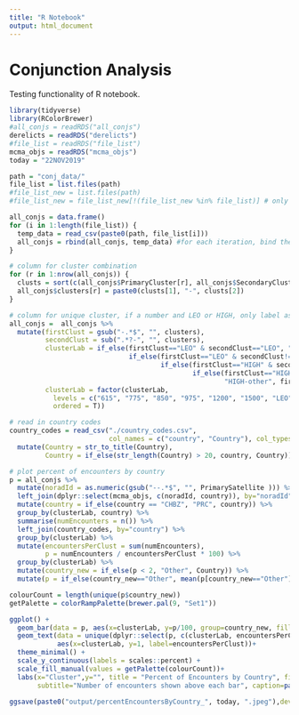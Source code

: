 ```yaml
---
title: "R Notebook"
output: html_document
---
```


# Conjunction Analysis

Testing functionality of R notebook.

```r
library(tidyverse)
library(RColorBrewer)
#all_conjs = readRDS("all_conjs")
derelicts = readRDS("derelicts")
#file_list = readRDS("file_list")
mcma_objs = readRDS("mcma_objs")
today = "22NOV2019"

path = "conj_data/"
file_list = list.files(path)
#file_list_new = list.files(path)
#file_list_new = file_list_new[!(file_list_new %in% file_list)] # only the new conjunctions

all_conjs = data.frame()
for (i in 1:length(file_list)) {
  temp_data = read_csv(paste0(path, file_list[i]))
  all_conjs = rbind(all_conjs, temp_data) #for each iteration, bind the new data to the building dataset
}

# column for cluster combination
for (r in 1:nrow(all_conjs)) {
  clusts = sort(c(all_conjs$PrimaryCluster[r], all_conjs$SecondaryCluster[r]), decreasing = T)
  all_conjs$clusters[r] = paste0(clusts[1], "-", clusts[2])
}

# column for unique cluster, if a number and LEO or HIGH, only label as the number
all_conjs =  all_conjs %>%
  mutate(firstClust = gsub("-.*$", "", clusters),
         secondClust = sub(".*?-", "", clusters),
         clusterLab = if_else(firstClust=="LEO" & secondClust=="LEO", "LEO",
                              if_else(firstClust=="LEO" & secondClust!="LEO", "LEO-other",
                                      if_else(firstClust=="HIGH" & secondClust=="HIGH", "HIGH",
                                              if_else(firstClust=="HIGH" & secondClust!="HIGH", 
                                                      "HIGH-other", firstClust)))),
         clusterLab = factor(clusterLab,
           levels = c("615", "775", "850", "975", "1200", "1500", "LEO","LEO-other","HIGH-other"),
           ordered = T))

# read in country codes
country_codes = read_csv("./country_codes.csv", 
                         col_names = c("country", "Country"), col_types = "cc", skip = 1) %>%
  mutate(Country = str_to_title(Country),
         Country = if_else(str_length(Country) > 20, country, Country))

# plot percent of encounters by country
p = all_conjs %>%
  mutate(noradId = as.numeric(gsub("--.*$", "", PrimarySatellite ))) %>%
  left_join(dplyr::select(mcma_objs, c(noradId, country)), by="noradId") %>%
  mutate(country = if_else(country == "CHBZ", "PRC", country)) %>%
  group_by(clusterLab, country) %>% 
  summarise(numEncounters = n()) %>%
  left_join(country_codes, by="country") %>% 
  group_by(clusterLab) %>%
  mutate(encountersPerClust = sum(numEncounters), 
         p = numEncounters / encountersPerClust * 100) %>%
  group_by(clusterLab) %>%
  mutate(country_new = if_else(p < 2, "Other", Country)) %>% 
  mutate(p = if_else(country_new=="Other", mean(p[country_new=="Other"]), p))

colourCount = length(unique(p$country_new))
getPalette = colorRampPalette(brewer.pal(9, "Set1"))

ggplot() + 
  geom_bar(data = p, aes(x=clusterLab, y=p/100, group=country_new, fill=country_new), stat="identity")+
  geom_text(data = unique(dplyr::select(p, c(clusterLab, encountersPerClust))), position = position_stack(vjust=1.05), 
            aes(x=clusterLab, y=1, label=encountersPerClust))+
  theme_minimal() +
  scale_y_continuous(labels = scales::percent) + 
  scale_fill_manual(values = getPalette(colourCount))+
  labs(x="Cluster",y="", title = "Percent of Encounters by Country", fill="Country",
       subtitle="Number of encounters shown above each bar", caption=paste0("Encounters from 20OCT2019-", today))

ggsave(paste0("output/percentEncountersByCountry_", today, ".jpeg"),device="jpeg")
```

